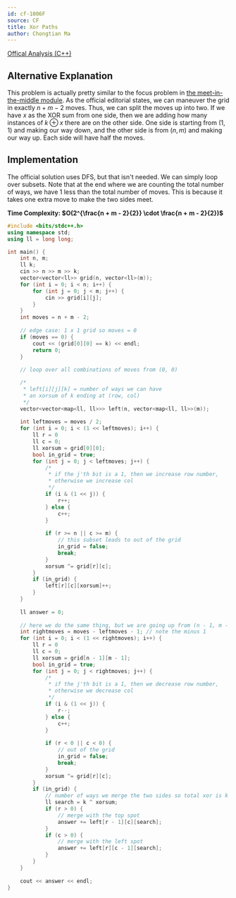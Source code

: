 ```yaml
---
id: cf-1006F
source: CF
title: Xor Paths
author: Chongtian Ma
---
```


[Offical Analysis (C++)](https://codeforces.com/blog/entry/60672)

## Alternative Explanation
This problem is actually pretty similar to the focus problem in [the meet-in-the-middle module](/gold/meet-in-the-middle). As the official editorial states, we can maneuver the grid in exactly $n + m - 2$ moves. Thus, we can split the moves up into two. If we have $x$ as the XOR sum from one side, then we are adding how many instances of $k ⊕x$ there are on the other side. One side is starting from $(1, 1)$ and making our way down, and the other side is from $(n, m)$ and making our way up. Each side will have half the moves.

## Implementation
The official solution uses DFS, but that isn't needed. We can simply loop over subsets. Note that at the end where we are counting the total number of ways, we have $1$ less than the total number of moves. This is because it takes one extra move to make the two sides meet.

**Time Complexity: $O(2^{\frac{n + m - 2}{2}} \cdot \frac{n + m - 2}{2})$**

<LanguageSection>
<CPPSection>

```cpp
#include <bits/stdc++.h>
using namespace std;
using ll = long long;

int main() {
	int n, m;
	ll k;
	cin >> n >> m >> k;
	vector<vector<ll>> grid(n, vector<ll>(m));
	for (int i = 0; i < n; i++) {
		for (int j = 0; j < m; j++) {
			cin >> grid[i][j];
		}
	}
	int moves = n + m - 2;
	
	// edge case: 1 x 1 grid so moves = 0
	if (moves == 0) {
		cout << (grid[0][0] == k) << endl;
		return 0;
	}
	
	// loop over all combinations of moves from (0, 0)

	/* 
	 * left[i][j][k] = number of ways we can have
	 * an xorsum of k ending at (row, col)
	 */
	vector<vector<map<ll, ll>>> left(n, vector<map<ll, ll>>(m));
	
	int leftmoves = moves / 2;
	for (int i = 0; i < (1 << leftmoves); i++) {
		ll r = 0
		ll c = 0;
		ll xorsum = grid[0][0];
		bool in_grid = true;
		for (int j = 0; j < leftmoves; j++) {
			/*
			 * if the j'th bit is a 1, then we increase row number,
			 * otherwise we increase col
			 */
			if (i & (1 << j)) {
				r++;
			} else {
				c++;
			}
			 
			if (r >= n || c >= m) {
			 	// this subset leads to out of the grid
			 	in_grid = false;
			 	break;
			}
			xorsum ^= grid[r][c];
		}
		if (in_grid) {
			left[r][c][xorsum]++;
		}
	}
	
	ll answer = 0;
	
	// here we do the same thing, but we are going up from (n - 1, m - 1)
	int rightmoves = moves - leftmoves - 1; // note the minus 1
	for (int i = 0; i < (1 << rightmoves); i++) {
		ll r = 0
		ll c = 0;
		ll xorsum = grid[n - 1][m - 1];
		bool in_grid = true;
		for (int j = 0; j < rightmoves; j++) {
			/*
			 * if the j'th bit is a 1, then we decrease row number,
			 * otherwise we decrease col
			 */
			if (i & (1 << j)) {
			 	r--;
			} else {
				c++;
			}
			 
			if (r < 0 || c < 0) {
			 	// out of the grid
			 	in_grid = false;
			 	break;
			}
			xorsum ^= grid[r][c];
		}
		if (in_grid) {
			// number of ways we merge the two sides so total xor is k
			ll search = k ^ xorsum;
			if (r > 0) {
				// merge with the top spot
				answer += left[r - 1][c][search];
			}
			if (c > 0) {
				// merge with the left spot
				answer += left[r][c - 1][search];
			}
		}
	}
	
	cout << answer << endl;
}
```
  
</CPPSection>
</LanguageSection>
